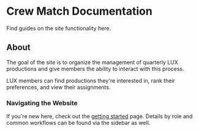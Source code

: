 # Crew Match Documentation

Find guides on the site functionality here.

## About

The goal of the site is to organize the management of quarterly LUX productions and give members the ability to interact with this process.

LUX members can find productions they're interested in, rank their preferences, and view their assignments.

### Navigating the Website

If you&apos;re new here, check out the [getting started]("/docs/getting-started") page. Details by role and common workflows can be found via the sidebar as well.
